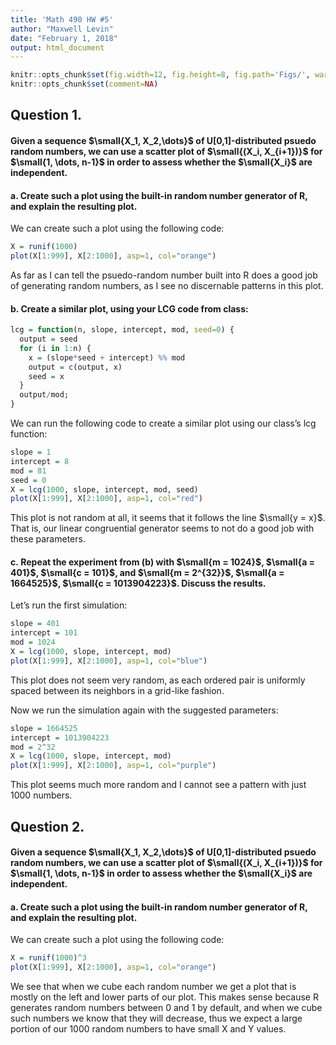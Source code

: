 ```yaml
---
title: 'Math 490 HW #5'
author: "Maxwell Levin"
date: "February 1, 2018"
output: html_document
---
```


```r
knitr::opts_chunk$set(fig.width=12, fig.height=8, fig.path='Figs/', warning=FALSE, message=FALSE)
knitr::opts_chunk$set(comment=NA)
```

## Question 1.

#### Given a sequence $\small{X_1, X_2,\dots}$ of U[0,1]-distributed psuedo random numbers, we can use a scatter plot of $\small{(X_i, X_{i+1})}$ for $\small{1, \dots, n-1}$ in order to assess whether the $\small{X_i}$ are independent.



#### a. Create such a plot using the built-in random number generator of R, and explain the resulting plot.

We can create such a plot using the following code:

```r
X = runif(1000)
plot(X[1:999], X[2:1000], asp=1, col="orange")
```

As far as I can tell the psuedo-random number built into R does a good job of generating random numbers, as I see no discernable patterns in this plot.


#### b. Create a similar plot, using your LCG code from class:

```r
lcg = function(n, slope, intercept, mod, seed=0) {
  output = seed
  for (i in 1:n) {
    x = (slope*seed + intercept) %% mod
    output = c(output, x)
    seed = x
  }
  output/mod;
}
```

We can run the following code to create a similar plot using our class's lcg function:

```r
slope = 1
intercept = 8
mod = 81
seed = 0
X = lcg(1000, slope, intercept, mod, seed)
plot(X[1:999], X[2:1000], asp=1, col="red")
```


This plot is not random at all, it seems that it follows the line $\small{y = x}$. That is, our linear congruential generator seems to not do a good job with these parameters. 

#### c. Repeat the experiment from (b) with $\small{m = 1024}$, $\small{a = 401}$, $\small{c = 101}$, and $\small{m = 2^{32}}$, $\small{a = 1664525}$, $\small{c = 1013904223}$. Discuss the results.

Let's run the first simulation:

```r
slope = 401
intercept = 101
mod = 1024
X = lcg(1000, slope, intercept, mod)
plot(X[1:999], X[2:1000], asp=1, col="blue")
```

This plot does not seem very random, as each ordered pair is uniformly spaced between its neighbors in a grid-like fashion.

Now we run the simulation again with the suggested parameters:

```r
slope = 1664525
intercept = 1013904223
mod = 2^32
X = lcg(1000, slope, intercept, mod)
plot(X[1:999], X[2:1000], asp=1, col="purple")
```

This plot seems much more random and I cannot see a pattern with just 1000 numbers. 

## Question 2.

#### Given a sequence $\small{X_1, X_2,\dots}$ of U[0,1]-distributed psuedo random numbers, we can use a scatter plot of $\small{(X_i, X_{i+1})}$ for $\small{1, \dots, n-1}$ in order to assess whether the $\small{X_i}$ are independent.



#### a. Create such a plot using the built-in random number generator of R, and explain the resulting plot.

We can create such a plot using the following code:

```r
X = runif(1000)^3
plot(X[1:999], X[2:1000], asp=1, col="orange")
```

We see that when we cube each random number we get a plot that is mostly on the left and lower parts of our plot. This makes sense because R generates random numbers between 0 and 1 by default, and when we cube such numbers we know that they will decrease, thus we expect a large portion of our 1000 random numbers to have small X and Y values.


